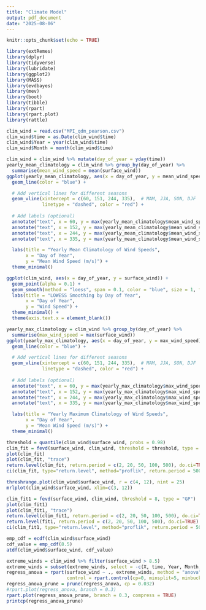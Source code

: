 ```yaml
---
title: "Climate Model"
output: pdf_document
date: "2025-08-06"
---
```


```r
knitr::opts_chunk$set(echo = TRUE)
```

```r
library(extRemes)
library(dplyr)
library(tidyverse)
library(lubridate)
library(ggplot2)
library(MASS)
library(evdbayes)
library(mev)
library(boot)
library(tibble)
library(rpart)
library(rpart.plot)
library(rattle)
```

```r
clim_wind = read.csv("MPI_qdm_pearson.csv")
clim_wind$time = as.Date(clim_wind$time)
clim_wind$Year = year(clim_wind$time)
clim_wind$Month = month(clim_wind$time)
```

```r
clim_wind = clim_wind %>% mutate(day_of_year = yday(time))
yearly_mean_climatology = clim_wind %>% group_by(day_of_year) %>% 
  summarise(mean_wind_speed = mean(surface_wind))
ggplot(yearly_mean_climatology, aes(x = day_of_year, y = mean_wind_speed)) +
  geom_line(color = "blue") +

  # Add vertical lines for different seasons
  geom_vline(xintercept = c(60, 151, 244, 335),  # MAM, JJA, SON, DJF
             linetype = "dashed", color = "red") +
  
  # Add labels (optional)
  annotate("text", x = 60, y = max(yearly_mean_climatology$mean_wind_speed), label = "MAM", angle = 90, vjust = -0.5) +
  annotate("text", x = 152, y = max(yearly_mean_climatology$mean_wind_speed), label = "JJA", angle = 90, vjust = -0.5) +
  annotate("text", x = 244, y = max(yearly_mean_climatology$mean_wind_speed), label = "SON", angle = 90, vjust = -0.5) +
  annotate("text", x = 335, y = max(yearly_mean_climatology$mean_wind_speed), label = "DJF", angle = 90, vjust = -0.5) +

  labs(title = "Yearly Mean Climatology of Wind Speeds",
       x = "Day of Year",
       y = "Mean Wind Speed (m/s)") +
  theme_minimal()
```

```r
ggplot(clim_wind, aes(x = day_of_year, y = surface_wind)) + 
  geom_point(alpha = 0.1) +
  geom_smooth(method = "loess", span = 0.1, color = "blue", size = 1, fill = "lightblue", se = TRUE) +
  labs(title = "LOWESS Smoothing by Day of Year",
       x = "Day of Year",
       y = "Wind Speed") + 
  theme_minimal() + 
  theme(axis.text.x = element_blank())
```

```r
yearly_max_climatology = clim_wind %>% group_by(day_of_year) %>% 
  summarise(max_wind_speed = max(surface_wind))
ggplot(yearly_max_climatology, aes(x = day_of_year, y = max_wind_speed)) +
  geom_line(color = "blue") +

  # Add vertical lines for different seasons
  geom_vline(xintercept = c(60, 151, 244, 335),  # MAM, JJA, SON, DJF
             linetype = "dashed", color = "red") +
  
  # Add labels (optional)
  annotate("text", x = 60, y = max(yearly_max_climatology$max_wind_speed), label = "MAM", angle = 90, vjust = -0.5) +
  annotate("text", x = 152, y = max(yearly_max_climatology$max_wind_speed), label = "JJA", angle = 90, vjust = -0.5) +
  annotate("text", x = 244, y = max(yearly_max_climatology$max_wind_speed), label = "SON", angle = 90, vjust = -0.5) +
  annotate("text", x = 335, y = max(yearly_max_climatology$max_wind_speed), label = "DJF", angle = 90, vjust = -0.5) +

  labs(title = "Yearly Maximum Climatology of Wind Speeds",
       x = "Day of Year",
       y = "Mean Wind Speed (m/s)") +
  theme_minimal()
```

```r
threshold = quantile(clim_wind$surface_wind, probs = 0.98)
clim_fit = fevd(surface_wind, clim_wind, threshold = threshold, type = "GP")
plot(clim_fit)
plot(clim_fit, "trace")
return.level(clim_fit, return.period = c(2, 20, 50, 100, 500), do.ci=TRUE)
ci(clim_fit, type="return.level", method="proflik", return.period = 500, xrange = c(14, 23), verbose = TRUE)
```

```r
threshrange.plot(clim_wind$surface_wind, r = c(4, 12), nint = 25)
mrlplot(clim_wind$surface_wind, xlim=c(3, 12))
```

```r
clim_fit1 = fevd(surface_wind, clim_wind, threshold = 8, type = "GP")
plot(clim_fit1)
plot(clim_fit1, "trace")
return.level(clim_fit1, return.period = c(2, 20, 50, 100, 500), do.ci=TRUE)
return.level(fit1, return.period = c(2, 20, 50, 100, 500), do.ci=TRUE)
ci(clim_fit1, type="return.level", method="proflik", return.period = 500, xrange = c(15, 23), verbose = TRUE)
```

```r
emp_cdf = ecdf(clim_wind$surface_wind)
cdf_value = emp_cdf(8.5)
atdf(clim_wind$surface_wind, cdf_value)
```

```r
extreme_winds = clim_wind %>% filter(surface_wind > 8.5)
extreme_winds = subset(extreme_winds, select = -c(X, time, Year, Month, day_of_year))
regress_anova = rpart(surface_wind ~ ., extreme_winds, method = "anova", 
                      control = rpart.control(cp=0, minsplit=5, minbucket=5, maxcompete=0, maxsurrogate=0))
regress_anova_prune = prune(regress_anova, cp = 0.032)
#rpart.plot(regress_anova, branch = 0.3)
rpart.plot(regress_anova_prune, branch = 0.3, compress = TRUE)
printcp(regress_anova_prune)
```














